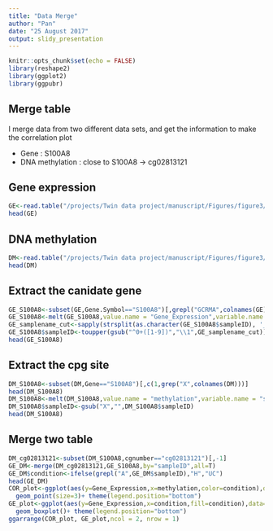 ```yaml
---
title: "Data Merge"
author: "Pan"
date: "25 August 2017"
output: slidy_presentation
---
```


```r
knitr::opts_chunk$set(echo = FALSE)
library(reshape2)
library(ggplot2)
library(ggpubr)
```

## Merge table

I merge data from two different data sets, and get the information to make the correlation plot

- Gene : S100A8
- DNA methylation : close to S100A8 -> cg02813121

## Gene expression

```r
GE<-read.table("/projects/Twin data project/manuscript/Figures/figure3/significant gene express.txt",header=T,sep="\t")
head(GE)
```

## DNA methylation
```r
DM<-read.table("/projects/Twin data project/manuscript/Figures/figure3/20140616.cpg.txt",header=T,sep="\t")
head(DM)
```

## Extract the canidate gene

```r
GE_S100A8<-subset(GE,Gene.Symbol=="S100A8")[,grepl("GCRMA",colnames(GE))]
GE_S100A8<-melt(GE_S100A8,value.name = "Gene_Expression",variable.name = "sampleID")
GE_samplename_cut<-sapply(strsplit(as.character(GE_S100A8$sampleID), '_'),function(x) x[2])
GE_S100A8$sampleID<-toupper(gsub("^0+([1-9])","\\1",GE_samplename_cut))
head(GE_S100A8)
```

## Extract the cpg site

```r
DM_S100A8<-subset(DM,Gene=="S100A8")[,c(1,grep("X",colnames(DM)))]
head(DM_S100A8)
DM_S100A8<-melt(DM_S100A8,value.name = "methylation",variable.name = "sampleID")
DM_S100A8$sampleID<-gsub("X","",DM_S100A8$sampleID)
head(DM_S100A8)
```

## Merge two table
```r
DM_cg02813121<-subset(DM_S100A8,cgnumber=="cg02813121")[,-1]
GE_DM<-merge(DM_cg02813121,GE_S100A8,by="sampleID",all=T)
GE_DM$condition<-ifelse(grepl("A",GE_DM$sampleID),"H","UC")
head(GE_DM)
COR_plot<-ggplot(aes(y=Gene_Expression,x=methylation,color=condition),data=GE_DM)+
  geom_point(size=3)+ theme(legend.position="bottom")
GE_plot<-ggplot(aes(y=Gene_Expression,x=condition,fill=condition),data=GE_DM)+
  geom_boxplot()+ theme(legend.position="bottom")
ggarrange(COR_plot, GE_plot,ncol = 2, nrow = 1)
```
